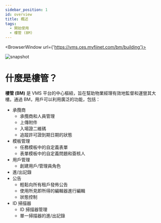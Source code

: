 ---
sidebar_position: 1
id: overview
title: 概述
tags:
  - 開始使用
  - 樓管 (BM)
---


<BrowserWindow url={'https://vms.ces.myfiinet.com/bm/building'}>

![snapshot](../assets/bm/bm-overview-zh-hant.png)

</BrowserWindow>

# 什麼是樓管？

**樓管 (BM)** 是 VMS 平台的中心樞紐，旨在幫助物業經理有效地監督和運營其大樓。通過 BM，用戶可以利用廣泛的功能，包括：

- 承攬商
  - 承攬商和人員管理
  - 上傳附件
  - 入場證二維碼
  - 追蹤許可證到期日期的狀態
- 模板管理
  - 任務模板中的自定義表單
  - 表單模板中的自定義問題和簽核人
- 用戶管理
  - 創建用戶/管理員角色
- 進/出記錄
- 公告
  - 輕鬆向所有租戶發佈公告
  - 使用所見即所得的編輯器進行編輯
  - 狀態控制
- ID 掃描器
  - ID 掃描器管理
  - 單一掃描器的進/出記錄
